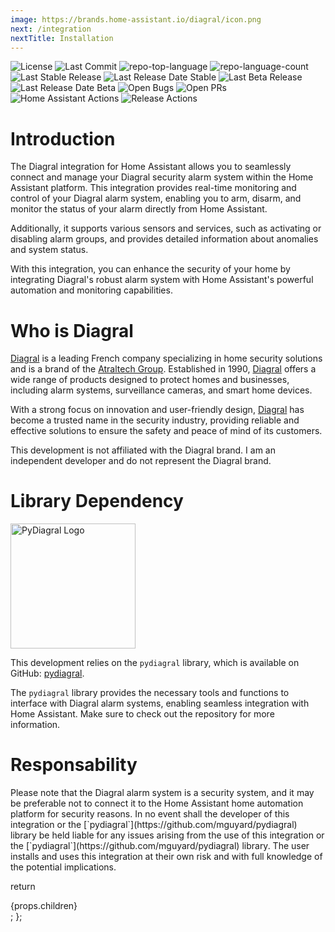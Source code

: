 ```yaml
---
image: https://brands.home-assistant.io/diagral/icon.png
next: /integration
nextTitle: Installation
---
```


<Badges>
    <Image src="https://img.shields.io/github/license/mguyard/hass-diagral?style=default&color=0080ff" alt="License" />
    <Image src="https://img.shields.io/github/last-commit/mguyard/hass-diagral?style=default&color=0080ff" alt="Last Commit" />
    <Image src="https://img.shields.io/github/languages/top/mguyard/hass-diagral?style=default&color=0080ff" alt="repo-top-language" />
    <Image src="https://img.shields.io/github/languages/count/mguyard/hass-diagral?style=default&color=0080ff" alt="repo-language-count" />
</Badges>
<Badges>
    <Image src="https://img.shields.io/github/v/release/mguyard/hass-diagral?label=Stable" alt="Last Stable Release" />
    <Image src="https://img.shields.io/github/release-date/mguyard/hass-diagral?label=Stable" alt="Last Release Date Stable" />
    <Image src="https://img.shields.io/github/v/release/mguyard/hass-diagral?label=Beta&include_prereleases" alt="Last Beta Release" />
    <Image src="https://img.shields.io/github/release-date-pre/mguyard/hass-diagral?label=Beta" alt="Last Release Date Beta" />
    <Image src="https://img.shields.io/github/issues-search/mguyard/hass-diagral?query=label%3Abug%20is%3Aopened&label=Open%20Bugs" alt="Open Bugs" />
    <Image src="https://img.shields.io/github/issues-pr/mguyard/hass-diagral" alt="Open PRs" />
</Badges>
<Badges>
    <Image src="https://github.com/mguyard/hass-diagral/actions/workflows/home-assistant.yaml/badge.svg" alt="Home Assistant Actions" />
    <Image src="https://github.com/mguyard/hass-diagral/actions/workflows/release.yaml/badge.svg" alt="Release Actions" />
</Badges>

# Introduction

The Diagral integration for Home Assistant allows you to seamlessly connect and manage your Diagral security alarm system within the Home Assistant platform.
This integration provides real-time monitoring and control of your Diagral alarm system, enabling you to arm, disarm, and monitor the status of your alarm directly from Home Assistant.

Additionally, it supports various sensors and services, such as activating or disabling alarm groups, and provides detailed information about anomalies and system status.

With this integration, you can enhance the security of your home by integrating Diagral's robust alarm system with Home Assistant's powerful automation and monitoring capabilities.

# Who is Diagral

[Diagral](https://www.diagral.fr) is a leading French company specializing in home security solutions and is a brand of the [Atraltech Group](https://www.atraltech.com/en/).
Established in 1990, [Diagral](https://www.diagral.fr) offers a wide range of products designed to protect homes and businesses, including alarm systems, surveillance cameras, and smart home devices.

With a strong focus on innovation and user-friendly design, [Diagral](https://www.diagral.fr) has become a trusted name in the security industry, providing reliable and effective solutions to ensure the safety and peace of mind of its customers.

<Info>
This development is not affiliated with the Diagral brand. I am an independent developer and do not represent the Diagral brand.
</Info>

# Library Dependency

<Image src="https://raw.githubusercontent.com/mguyard/pydiagral/main/docs/pydiagral-Logo.png" alt="PyDiagral Logo" width="200" />

This development relies on the `pydiagral` library, which is available on GitHub: [pydiagral](https://github.com/mguyard/pydiagral).

The `pydiagral` library provides the necessary tools and functions to interface with Diagral alarm systems, enabling seamless integration with Home Assistant.
Make sure to check out the repository for more information.

# Responsability

<Warning>
Please note that the Diagral alarm system is a security system, and it may be preferable not to connect it to the Home Assistant home automation platform for security reasons.
In no event shall the developer of this integration or the [`pydiagral`](https://github.com/mguyard/pydiagral) library be held liable for any issues arising from the use of this integration or the [`pydiagral`](https://github.com/mguyard/pydiagral) library.
The user installs and uses this integration at their own risk and with full knowledge of the potential implications.
</Warning>

<!--  Custom component to show Github Badges on a oneline : https://use.docs.page/components/custom  -->

  return <div class="justify-center items-center flex flex-wrap gap-2">{props.children}</div>;
};